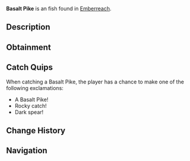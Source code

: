 {{FishInfobox
|image          = Basalt Pike.png
|rarity         = Unusual
|sea            = Second Sea
|location       = [[Emberreach]]
|sublocation    = 
|sources        = Fishing Rod
|radar_location = 
|prog_speed     = -5
|xp             = 80
|weather        = Rain
|time           = Night
|season         = Winter
|bait           = Minnow
|base_weight    = 219
|base_value     = 175
|weight_range   = 126
|base_chance    = 62
|base_resil     = 48
}}
'''Basalt Pike''' is an {{Rarity|Unusual}} fish found in [[Emberreach]].

== Description ==
{{Description|A rugged fish, its form dark and unyielding as stone forged in fire.|Bestiary Entry}}

== Obtainment ==
{{Description|It pierces the cold, wet dusk.|Bestiary Hint}}
{{Fish Availability|
Emberreach/Volcano
|top_rods      = 
Trident Rod\261176.85\252155.59;
Free Spirit Rod\247960.11\153448.3;
Leviathan's Fang Rod\247505.94\179436.46;
Firefly Rod\224496.02\224496.02;
Azure Of Lagoon\224358.57\147407.44;
Long Rod\179242.26\179242.26;
Adventurer's Rod\185377.87\185377.87;
Egg Rod\208581.95\201377.36;
Brother's Rod\204865.57\199417.17;
Great Dreamer Rod\206205.2\198640.46;
Verdant Shear Rod\205415.74\197509.36;
No-Life Rod\201665.29\197363.57;
Blazebringer Rod\200843.59\170097.46;
Seraphic Rod\184083.54\177725.15;
Challenger's Rod\177155.6\173042.51;
Rod Of The Forgotten Fang\174803.63\168967.01;
Depthseeker Rod\174120.75\173635.72;
Avalanche Rod\170420.84\169958.18;
Ethereal Prism Rod\169764.93\110649.28;
Rod Of The Depths\169632.88\164619.94;
Volcanic Rod\169554.77\167082.1;
Rod Of The Exalted One\168995.43\148103.21;
Zeus Rod\168672.61\166212.8;
Steady Rod\161137.74\155395.14
|recommended   = Free Spirit Rod
}}

== Catch Quips ==
When catching a Basalt Pike, the player has a chance to make one of the following exclamations:
* A Basalt Pike!
* Rocky catch!
* Dark spear!

== Change History ==
{{Change History|{{subst:Current Version}}}}

== Navigation ==
{{Fish Navbox|Emberreach}}